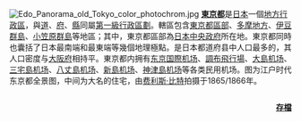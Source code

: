 [[File:Edo_Panorama_old_Tokyo_color_photochrom.jpg|center]]
'''[[東京都|東京都]]'''是[[日本|日本]]一個[[行政区划|地方行政區]]，與[[道_(行政区划)|道]]、[[府_(行政区划)|府]]、[[縣|縣]]同屬[[日本行政區劃|第一級行政區劃]]。轄區包含[[東京都區部|東京都區部]]、[[多摩地域|多摩地方]]、[[伊豆群島|伊豆群島]]、[[小笠原群島|小笠原群島]]等地區；其中，東京都區部為[[日本行政機關|日本中央政府]]所在地。東京都同時也囊括了日本最南端和最東端等幾個地理極點。是日本都道府县中人口最多的，其人口密度与[[大阪府|大阪府]]相持平。東京都内拥有[[东京国際机场|东京国際机场]]、[[調布飛行場|調布飛行場]]、[[大島機場|大島机场]]、[[三宅島機場|三宅島机场]]、[[八丈島機場|八丈島机场]]、[[新島機場|新島机场]]、[[神津島機場|神津島机场]]等各类民用机场。图为江户时代东京都全景图，中间为大名的住宅，由[[费利斯·比特|费利斯·比特]]拍摄于1865/1866年。

<div style="clear: both; margin-top: 2em; text-align: right;">'''[[Portal:日本/特色图片/存档|存檔]]'''</div>